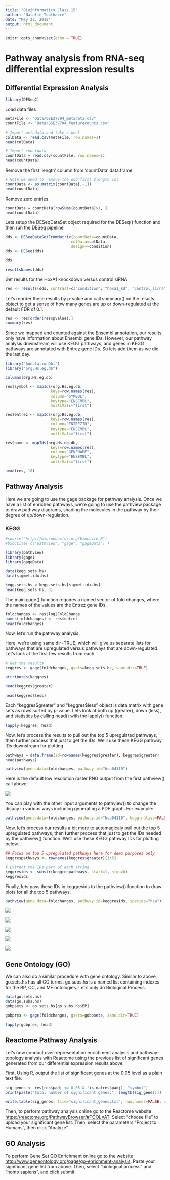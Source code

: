 ```yaml
---
title: "Bioinformatics Class 15"
author: "Natalie Toothacre"
date: "May 22, 2018"
output: html_document
---
```


```r
knitr::opts_chunk$set(echo = TRUE)
```

# Pathway analysis from RNA-seq differential expression results


## Differential Expression Analysis

```r
library(DESeq2)
```

Load data files

```r
metaFile <- "Data/GSE37704_metadata.csv"
countFile <- "Data/GSE37704_featurecounts.csv"

# Import metadata and take a peak
colData <- read.csv(metaFile, row.names=1)
head(colData)

```

```r
# Import countdata
countData = read.csv(countFile, row.names=1)
head(countData)
```

Remove the first 'length' column from 'countData' data.frame

```r
# Note we need to remove the odd first $length col
countData <- as.matrix(countData[,-1])
head(countData)
```

Remove zero entries 

```r
countData = countData[rowSums(countData)>1, ]
head(countData)
```

Lets setup the DESeqDataSet object required for the DESeq() function and then run the DESeq pipeline

```r
dds <- DESeqDataSetFromMatrix(countData=countData,
                             colData=colData,
                             design=~condition)
dds <- DESeq(dds)
```

```r
dds
```

```r
resultsNames(dds)
```



Get results for the HoxA1 knockdown versus control siRNA

```r
res <- results(dds, contrast=c("condition", "hoxa1_kd", "control_sirna"))
```

Let’s reorder these results by p-value and call summary() on the results object to get a sense of how many genes are up or down-regulated at the default FDR of 0.1.

```r
res <- res[order(res$pvalue),]
summary(res)
```

Since we mapped and counted against the Ensembl annotation, our results only have information about Ensembl gene IDs. However, our pathway analysis downstream will use KEGG pathways, and genes in KEGG pathways are annotated with Entrez gene IDs. So lets add them as we did the last day.

```r
library("AnnotationDbi")
library("org.Hs.eg.db")

columns(org.Hs.eg.db)
```

```r
res$symbol <- mapIds(org.Hs.eg.db,
                    keys=row.names(res), 
                    column="SYMBOL",
                    keytype="ENSEMBL",
                    multiVals="first")

res$entrez <- mapIds(org.Hs.eg.db,
                    keys=row.names(res), 
                    column="ENTREZID",
                    keytype="ENSEMBL",
                    multiVals="first")

res$name <- mapIds(org.Hs.eg.db,
                    keys=row.names(res), 
                    column="GENENAME",
                    keytype="ENSEMBL",
                    multiVals="first")

head(res, 10)
```


## Pathway Analysis

Here we are going to use the gage package for pathway analysis. Once we have a list of enriched pathways, we’re going to use the pathview package to draw pathway diagrams, shading the molecules in the pathway by their degree of up/down-regulation.

### KEGG

```r
#source("http://bioconductor.org/biocLite.R")
#biocLite( c("pathview", "gage", "gageData") )
```

```r
library(pathview)
library(gage)
library(gageData)
```

```r
data(kegg.sets.hs)
data(sigmet.idx.hs)

kegg.sets.hs = kegg.sets.hs[sigmet.idx.hs]
head(kegg.sets.hs, 3)
```

The main gage() function requires a named vector of fold changes, where the names of the values are the Entrez gene IDs.

```r
foldchanges <- res$log2FoldChange
names(foldchanges) <- res$entrez
head(foldchanges)
```

Now, let’s run the pathway analysis.

Here, we’re using same.dir=TRUE, which will give us separate lists for pathways that are upregulated versus pathways that are down-regulated. Let’s look at the first few results from each.

```r
# Get the results
keggres <- gage(foldchanges, gsets=kegg.sets.hs, same.dir=TRUE)

attributes(keggres)
```

```r
head(keggres$greater)
```

```r
head(keggres$less)
```

Each "keggres$greater" and "keggres$less" object is data matrix with gene sets as rows sorted by p-value. Lets look at both up (greater), down (less), and statistics by calling head() with the lapply() function.

```r
lapply(keggres, head)
```

Now, let’s process the results to pull out the top 5 upregulated pathways, then further process that just to get the IDs. We’ll use these KEGG pathway IDs downstream for plotting.

```r
pathways = data.frame(id=rownames(keggres$greater), keggres$greater)
head(pathways)
```

```r
pathview(gene.data=foldchanges, pathway.id="hsa04110")
```

Here is the default low resolution raster PNG output from the first pathview() call above:

![](hsa04110.pathview.png)

You can play with the other input arguments to pathview() to change the dispay in various ways including generating a PDF graph. For example:

```r
pathview(gene.data=foldchanges, pathway.id="hsa04110", kegg.native=FALSE)
```

Now, let’s process our results a bit more to automagicaly pull out the top 5 upregulated pathways, then further process that just to get the IDs needed by the pathview() function. We’ll use these KEGG pathway IDs for plotting below.

```r
## Focus on top 5 upregulated pathways here for demo purposes only
keggrespathways <- rownames(keggres$greater)[1:5]

# Extract the IDs part of each string
keggresids <- substr(keggrespathways, start=1, stop=8)
keggresids
```

Finally, lets pass these IDs in keggresids to the pathview() function to draw plots for all the top 5 pathways.

```r
pathview(gene.data=foldchanges, pathway.id=keggresids, species="hsa")
```

![](hsa04640.pathview.png)

![](hsa04630.pathview.png)

![](hsa04142.pathview.png)

![](hsa00140.pathview.png)

![](hsa04740.pathview.png)

## Gene Ontology (GO)

We can also do a similar procedure with gene ontology. Similar to above, go.sets.hs has all GO terms. go.subs.hs is a named list containing indexes for the BP, CC, and MF ontologies. Let’s only do Biological Process.

```r
data(go.sets.hs)
data(go.subs.hs)
gobpsets <- go.sets.hs[go.subs.hs$BP]

gobpres <- gage(foldchanges, gsets=gobpsets, same.dir=TRUE)

lapply(gobpres, head)
```

## Reactome Pathway Analysis

Let’s now conduct over-representation enrichment analysis and pathway-topology analysis with Reactome using the previous list of significant genes generated from our differential expression results above.

First, Using R, output the list of significant genes at the 0.05 level as a plain text file:

```r
sig_genes <- res[res$padj <= 0.05 & !is.na(res$padj), "symbol"]
print(paste("Total number of significant genes:", length(sig_genes)))
```

```r
write.table(sig_genes, file="significant_genes.txt", row.names=FALSE, col.names=FALSE, quote=FALSE)
```

Then, to perform pathway analysis online go to the Reactome website <https://reactome.org/PathwayBrowser/#TOOL=AT>. Select “choose file” to upload your significant gene list. Then, select the parameters “Project to Humans”, then click “Analyze”.

## GO Analysis

To perform Gene Set GO Enrichment online go to the website <http://www.geneontology.org/page/go-enrichment-analysis>. Paste your significant gene list from above. Then, select “biological process” and “homo sapiens”, and click submit.













